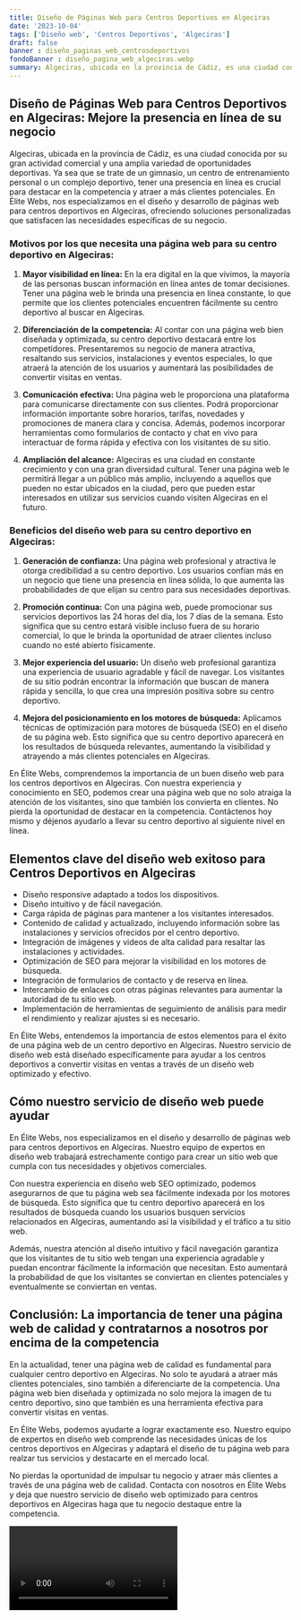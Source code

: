 ```yaml
---
title: Diseño de Páginas Web para Centros Deportivos en Algeciras
date: '2023-10-04'
tags: ['Diseño web', 'Centros Deportivos', 'Algeciras']
draft: false
banner : diseño_paginas_web_centrosdeportivos
fondoBanner : diseño_pagina_web_algeciras.webp
summary: Algeciras, ubicada en la provincia de Cádiz, es una ciudad conocida por su gran actividad comercial y una amplia variedad de oportunidades deportivas. Ya sea que se trate de un gimnasio, un centro de entrenamiento personal o un complejo deportivo, tener una presencia en línea es crucial para destacar en la competencia y atraer a más clientes potenciales. En Élite Webs, nos especializamos en el diseño y desarrollo de páginas web para centros deportivos en Algeciras, ofreciendo soluciones personalizadas que satisfacen las necesidades específicas de su negocio.
---
```


## Diseño de Páginas Web para Centros Deportivos en Algeciras: Mejore la presencia en línea de su negocio

Algeciras, ubicada en la provincia de Cádiz, es una ciudad conocida por su gran actividad comercial y una amplia variedad de oportunidades deportivas. Ya sea que se trate de un gimnasio, un centro de entrenamiento personal o un complejo deportivo, tener una presencia en línea es crucial para destacar en la competencia y atraer a más clientes potenciales. En Élite Webs, nos especializamos en el diseño y desarrollo de páginas web para centros deportivos en Algeciras, ofreciendo soluciones personalizadas que satisfacen las necesidades específicas de su negocio.

### Motivos por los que necesita una página web para su centro deportivo en Algeciras:

1. **Mayor visibilidad en línea:** En la era digital en la que vivimos, la mayoría de las personas buscan información en línea antes de tomar decisiones. Tener una página web le brinda una presencia en línea constante, lo que permite que los clientes potenciales encuentren fácilmente su centro deportivo al buscar en Algeciras.

2. **Diferenciación de la competencia:** Al contar con una página web bien diseñada y optimizada, su centro deportivo destacará entre los competidores. Presentaremos su negocio de manera atractiva, resaltando sus servicios, instalaciones y eventos especiales, lo que atraerá la atención de los usuarios y aumentará las posibilidades de convertir visitas en ventas.

3. **Comunicación efectiva:** Una página web le proporciona una plataforma para comunicarse directamente con sus clientes. Podrá proporcionar información importante sobre horarios, tarifas, novedades y promociones de manera clara y concisa. Además, podemos incorporar herramientas como formularios de contacto y chat en vivo para interactuar de forma rápida y efectiva con los visitantes de su sitio.

4. **Ampliación del alcance:** Algeciras es una ciudad en constante crecimiento y con una gran diversidad cultural. Tener una página web le permitirá llegar a un público más amplio, incluyendo a aquellos que pueden no estar ubicados en la ciudad, pero que pueden estar interesados en utilizar sus servicios cuando visiten Algeciras en el futuro.

### Beneficios del diseño web para su centro deportivo en Algeciras:

1. **Generación de confianza:** Una página web profesional y atractiva le otorga credibilidad a su centro deportivo. Los usuarios confían más en un negocio que tiene una presencia en línea sólida, lo que aumenta las probabilidades de que elijan su centro para sus necesidades deportivas.

2. **Promoción continua:** Con una página web, puede promocionar sus servicios deportivos las 24 horas del día, los 7 días de la semana. Esto significa que su centro estará visible incluso fuera de su horario comercial, lo que le brinda la oportunidad de atraer clientes incluso cuando no esté abierto físicamente.

3. **Mejor experiencia del usuario:** Un diseño web profesional garantiza una experiencia de usuario agradable y fácil de navegar. Los visitantes de su sitio podrán encontrar la información que buscan de manera rápida y sencilla, lo que crea una impresión positiva sobre su centro deportivo.

4. **Mejora del posicionamiento en los motores de búsqueda:** Aplicamos técnicas de optimización para motores de búsqueda (SEO) en el diseño de su página web. Esto significa que su centro deportivo aparecerá en los resultados de búsqueda relevantes, aumentando la visibilidad y atrayendo a más clientes potenciales en Algeciras.

En Élite Webs, comprendemos la importancia de un buen diseño web para los centros deportivos en Algeciras. Con nuestra experiencia y conocimiento en SEO, podemos crear una página web que no solo atraiga la atención de los visitantes, sino que también los convierta en clientes. No pierda la oportunidad de destacar en la competencia. Contáctenos hoy mismo y déjenos ayudarlo a llevar su centro deportivo al siguiente nivel en línea.

<GifSeo />

<Cta />

## Elementos clave del diseño web exitoso para Centros Deportivos en Algeciras

- Diseño responsive adaptado a todos los dispositivos.
- Diseño intuitivo y de fácil navegación.
- Carga rápida de páginas para mantener a los visitantes interesados.
- Contenido de calidad y actualizado, incluyendo información sobre las instalaciones y servicios ofrecidos por el centro deportivo.
- Integración de imágenes y videos de alta calidad para resaltar las instalaciones y actividades.
- Optimización de SEO para mejorar la visibilidad en los motores de búsqueda.
- Integración de formularios de contacto y de reserva en línea.
- Intercambio de enlaces con otras páginas relevantes para aumentar la autoridad de tu sitio web.
- Implementación de herramientas de seguimiento de análisis para medir el rendimiento y realizar ajustes si es necesario.

En Élite Webs, entendemos la importancia de estos elementos para el éxito de una página web de un centro deportivo en Algeciras. Nuestro servicio de diseño web está diseñado específicamente para ayudar a los centros deportivos a convertir visitas en ventas a través de un diseño web optimizado y efectivo.

## Cómo nuestro servicio de diseño web puede ayudar

En Élite Webs, nos especializamos en el diseño y desarrollo de páginas web para centros deportivos en Algeciras. Nuestro equipo de expertos en diseño web trabajará estrechamente contigo para crear un sitio web que cumpla con tus necesidades y objetivos comerciales.

Con nuestra experiencia en diseño web SEO optimizado, podemos asegurarnos de que tu página web sea fácilmente indexada por los motores de búsqueda. Esto significa que tu centro deportivo aparecerá en los resultados de búsqueda cuando los usuarios busquen servicios relacionados en Algeciras, aumentando así la visibilidad y el tráfico a tu sitio web.

Además, nuestra atención al diseño intuitivo y fácil navegación garantiza que los visitantes de tu sitio web tengan una experiencia agradable y puedan encontrar fácilmente la información que necesitan. Esto aumentará la probabilidad de que los visitantes se conviertan en clientes potenciales y eventualmente se conviertan en ventas.

## Conclusión: La importancia de tener una página web de calidad y contratarnos a nosotros por encima de la competencia

En la actualidad, tener una página web de calidad es fundamental para cualquier centro deportivo en Algeciras. No solo te ayudará a atraer más clientes potenciales, sino también a diferenciarte de la competencia. Una página web bien diseñada y optimizada no solo mejora la imagen de tu centro deportivo, sino que también es una herramienta efectiva para convertir visitas en ventas.

En Élite Webs, podemos ayudarte a lograr exactamente eso. Nuestro equipo de expertos en diseño web comprende las necesidades únicas de los centros deportivos en Algeciras y adaptará el diseño de tu página web para realzar tus servicios y destacarte en el mercado local.

No pierdas la oportunidad de impulsar tu negocio y atraer más clientes a través de una página web de calidad. Contacta con nosotros en Élite Webs y deja que nuestro servicio de diseño web optimizado para centros deportivos en Algeciras haga que tu negocio destaque entre la competencia.

<Video />

<CtaBot job='Centros Deportivos' city='Algeciras'/>

<Gmaps query='Algeciras+españa+maps' />